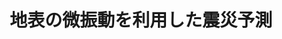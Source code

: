 ﻿---
title: "地表の微振動を利用した震災予測"
category: "工学院"
vol: 17
interviewee: "時松 孝次 "
url: ""
tags: ["予測","振動","震災"]
pdf: "17-3.pdf"
career: ""
preface: "------------"
---
